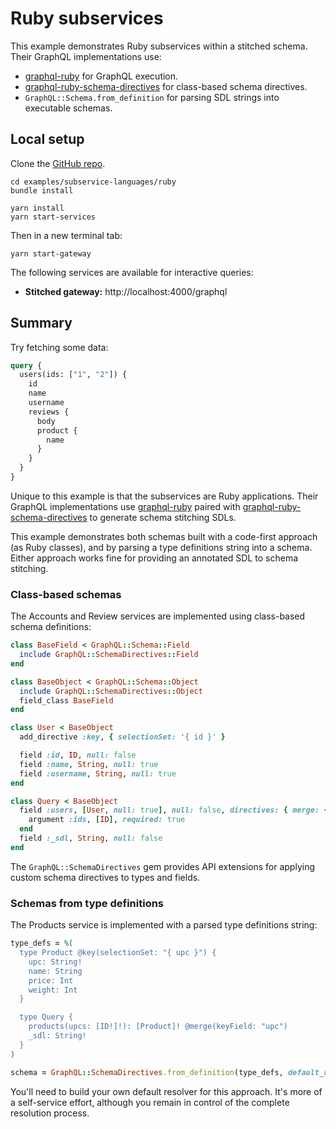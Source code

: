 # Ruby subservices

This example demonstrates Ruby subservices within a stitched schema. Their GraphQL implementations use:

- [graphql-ruby](https://github.com/rmosolgo/graphql-ruby) for GraphQL execution.
- [graphql-ruby-schema-directives](https://github.com/gmac/graphql-ruby-schema-directives) for class-based schema directives.
- `GraphQL::Schema.from_definition` for parsing SDL strings into executable schemas.

## Local setup

Clone the [GitHub repo](https://github.com/ardatan/schema-stitching/tree/master/examples/subservice-languages/ruby).

```shell
cd examples/subservice-languages/ruby
bundle install

yarn install
yarn start-services
```

Then in a new terminal tab:

```shell
yarn start-gateway
```

The following services are available for interactive queries:

- **Stitched gateway:** http://localhost:4000/graphql


## Summary

Try fetching some data:

```graphql
query {
  users(ids: ["1", "2"]) {
    id
    name
    username
    reviews {
      body
      product {
        name
      }
    }
  }
}
```

Unique to this example is that the subservices are Ruby applications. Their GraphQL implementations use [graphql-ruby](https://github.com/rmosolgo/graphql-ruby) paired with [graphql-ruby-schema-directives](https://github.com/gmac/graphql-ruby-schema-directives) to generate schema stitching SDLs.

This example demonstrates both schemas built with a code-first approach (as Ruby classes), and by parsing a type definitions string into a schema. Either approach works fine for providing an annotated SDL to schema stitching.

### Class-based schemas

The Accounts and Review services are implemented using class-based schema definitions:

```ruby
class BaseField < GraphQL::Schema::Field
  include GraphQL::SchemaDirectives::Field
end

class BaseObject < GraphQL::Schema::Object
  include GraphQL::SchemaDirectives::Object
  field_class BaseField
end

class User < BaseObject
  add_directive :key, { selectionSet: '{ id }' }

  field :id, ID, null: false
  field :name, String, null: true
  field :username, String, null: true
end

class Query < BaseObject
  field :users, [User, null: true], null: false, directives: { merge: { keyField: 'id' } } do
    argument :ids, [ID], required: true
  end
  field :_sdl, String, null: false
end
```

The `GraphQL::SchemaDirectives` gem provides API extensions for applying custom schema directives to types and fields.

### Schemas from type definitions

The Products service is implemented with a parsed type definitions string:

```ruby
type_defs = %(
  type Product @key(selectionSet: "{ upc }") {
    upc: String!
    name: String
    price: Int
    weight: Int
  }

  type Query {
    products(upcs: [ID!]!): [Product]! @merge(keyField: "upc")
    _sdl: String!
  }
)

schema = GraphQL::SchemaDirectives.from_definition(type_defs, default_resolve: ...)
```

You'll need to build your own default resolver for this approach. It's more of a self-service effort, although you remain in control of the complete resolution process.
